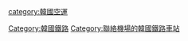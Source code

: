 {{Navbox
| name       = 韩国空铁联运车站
| title      = {{flagicon|KOR}}'''[[韓國機場聯絡軌道交通列表|韓國空鐵聯運車站]]'''
| state      = 
{{{state<includeonly>|autocollapse</includeonly>}}}
|listclass = hlist
|list1 = 
* [[仁川国际机场1号航站楼站|首尔-仁川T1]]
* [[仁川國際機場2號航站樓站|首尔-仁川T2]]
* [[机场货物办公楼站|首尔-仁川货物办公楼]]
* [[金浦机场站|首尔-金浦]]
* [[机场站 (釜山)|釜山]]
* [[清州机场站|清州]]
* [[机场站 (光州)|光州]]

}}<noinclude>
[[Category:韓國鐵路]]
[[category:韓國空運‎]]
[[Category:聯絡機場的韓國鐵路車站]]
</noinclude>